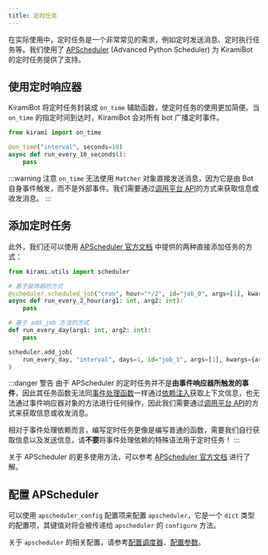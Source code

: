 ```yaml
---
title: 定时任务
---
```


在实际使用中，定时任务是一个非常常见的需求，例如定时发送消息、定时执行任务等。我们使用了 [APScheduler](https://apscheduler.readthedocs.io/en/3.x/) (Advanced Python Scheduler) 为 KiramiBot 的定时任务提供了支持。

## 使用定时响应器

KiramiBot 将定时任务封装成 `on_time` 辅助函数，使定时任务的使用更加简便。当 `on_time` 的指定时间到达时，KiramiBot 会对所有 bot 广播定时事件。

```python
from kirami import on_time

@on_time("interval", seconds=10)
async def run_every_10_seconds():
    pass
```

:::warning 注意
`on_time` 无法使用 `Matcher` 对象直接发送消息，因为它是由 Bot 自身事件触发，而不是外部事件。我们需要通过[调用平台 API](api-calling#调用平台-api)的方式来获取信息或收发消息。
:::

## 添加定时任务

此外，我们还可以使用 [APScheduler 官方文档](https://apscheduler.readthedocs.io/en/3.x/userguide.html#adding-jobs) 中提供的两种直接添加任务的方式：

```python
from kirami.utils import scheduler

# 基于装饰器的方式
@scheduler.scheduled_job("cron", hour="*/2", id="job_0", args=[1], kwargs={arg2: 2})
async def run_every_2_hour(arg1: int, arg2: int):
    pass

# 基于 add_job 方法的方式
def run_every_day(arg1: int, arg2: int):
    pass

scheduler.add_job(
    run_every_day, "interval", days=1, id="job_1", args=[1], kwargs={arg2: 2}
)
```

:::danger 警告
由于 APScheduler 的定时任务并不是**由事件响应器所触发的事件**，因此其任务函数无法同[事件处理函数](../basic/handler#事件处理函数)一样通过[依赖注入](../basic/event-data#初识依赖注入)获取上下文信息，也无法通过事件响应器对象的方法进行任何操作，因此我们需要通过[调用平台 API](api-calling#调用平台-api)的方式来获取信息或收发消息。

相对于事件处理依赖而言，编写定时任务更像是编写普通的函数，需要我们自行获取信息以及发送信息，请**不要**将事件处理依赖的特殊语法用于定时任务！
:::

关于 APScheduler 的更多使用方法，可以参考 [APScheduler 官方文档](https://apscheduler.readthedocs.io/en/3.x/index.html) 进行了解。

## 配置 APScheduler

可以使用 `apscheduler_config` 配置项来配置 `apscheduler`，它是一个 `dict` 类型的配置项，其键值对将会被传递给 `apscheduler` 的 `configure` 方法。

关于 `apscheduler` 的相关配置，请参考[配置调度器](https://apscheduler.readthedocs.io/en/latest/userguide.html#scheduler-config)、[配置参数](https://apscheduler.readthedocs.io/en/latest/modules/schedulers/base.html#apscheduler.schedulers.base.BaseScheduler)。

